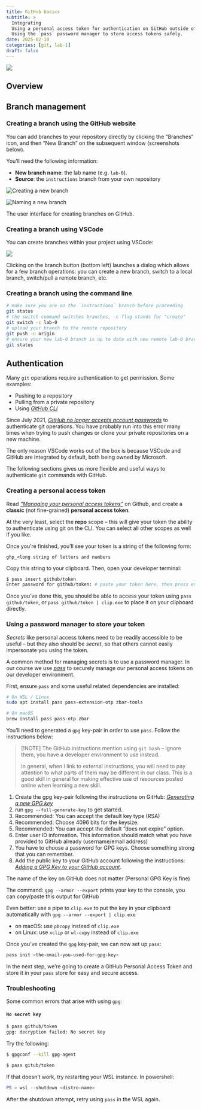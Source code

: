```yaml
---
title: GitHub basics
subtitle: >
  Integrating 
  Using a personal access token for authentication on GitHub outside of VSCode.
  Using the `pass` password manager to store access tokens safely.
date: 2025-02-10
categories: [git, lab-1]
draft: false
---
```


::: {.column-margin}

![](assets/git-logo.svg)

:::

## Overview

## Branch management

### Creating a branch using the GitHub website

You can add branches to your repository directly by clicking the "Branches" icon, and then "New Branch" on the subsequent window (screenshots below).

You'll need the following information:

- **New branch name**: the lab name (e.g. `lab-0`).
- **Source**: the `instructions` branch from your own repository

::: {#fig-new-branch layout-ncol=2}

<img src="assets/new-branch-1.png" alt="Creating a new branch" />  

<img src="assets/new-branch.png" alt="Naming a new branch" /> 

The user interface for creating branches on GitHub.
:::

### Creating a branch using VSCode

You can create branches within your project using VSCode:


::: {#fig-vscode-new-branch}

![](assets/vscode-create-branch.png)

Clicking on the branch button (bottom left) launches a dialog which allows for a few branch operations: you can create a new branch, switch to a local branch, switch/pull a remote branch, etc.
:::

### Creating a branch using the command line

```bash
# make sure you are on the `instructions` branch before proceeding
git status
# the switch command switches branches, -c flag stands for "create"
git switch -c lab-0
# upload your branch to the remote repository
git push -u origin
# ensure your new lab-0 branch is up to date with new remote lab-0 branch
git status
```

## Authentication

Many `git` operations require authentication to get permission. Some
examples:

- Pushing to a repository
- Pulling from a private repository
- Using [*GitHub CLI*](https://cli.github.com/)

Since July 2021, [*GitHub no longer accepts account
passwords*](https://github.blog/2020-12-15-token-authentication-requirements-for-git-operations/#what-you-need-to-do-today)
to authenticate git operations. You have probably run into this error many times when trying to push changes or clone your private repositories on a new machine.

The only reason VSCode works out of the box is because VSCode and GitHub are integrated by default, both being owned by Microsoft.

The following sections gives us more flexible and useful ways to authenticate `git` commands with GitHub.

### Creating a personal access token

Read [*"Managing your personal access tokens"*](https://docs.github.com/en/authentication/keeping-your-account-and-data-secure/managing-your-personal-access-tokens)
on Github, and create a **classic** (not fine-grained) **personal access
token**.

At the very least, select the **repo** scope -- this will give your
token the ability to authenticate using git on the CLI. You can select
all other scopes as well if you like.

Once you're finished, you'll see your token is a string of the following form:

```
ghp_<long string of letters and numbers
```

Copy this string to your clipboard. Then, open your developer terminal:

```bash
$ pass insert github/token
Enter password for github/token: # paste your token here, then press enter
```

Once you've done this, you should be able to access your token using `pass github/token`, or `pass github/token | clip.exe` to place it on your clipboard directly.

### Using a password manager to store your token

*Secrets* like personal access tokens need to be readily accessible to be useful -- but they also should be *secret*, so that others cannot easily impersonate you using the token.

A common method for managing secrets is to use a password manager. In our course we use [*pass*](https://www.passwordstore.org/) to securely manage our personal access tokens on our developer environment.

First, ensure `pass` and some useful related dependencies are installed:

```bash
# On WSL / Linux
sudo apt install pass pass-extension-otp zbar-tools

# On macOS
brew install pass pass-otp zbar
```

You'll need to generated a `gpg` key-pair in order to use `pass`. Follow the instructions below:

> [!NOTE]
> The GitHub instructions mention using `git bash` -- ignore them, you have a developer environment to use instead.
>
> In general, when I link to external instructions, you will need to pay attention to what parts of them may be different
> in our class. This is a good skill in general for making effective use of resources posted online when learning a new skill.

1. Create the gpg key-pair following the instructions on GitHub: [*Generating a new GPG key*](https://docs.github.com/en/authentication/managing-commit-signature-verification/generating-a-new-gpg-key)
1. run `gpg --full-generate-key` to get started.
1. Recommended: You can accept the default key type (RSA)
1. Recommended: Choose 4096 bits for the keysize.
1. Recommended: You can accept the default "does not expire" option.
1. Enter user ID information. This information should match what you have provided to GitHub already (username/email address)
1. You have to choose a password for GPG keys. Choose something strong that you can remember.
1. Add the public key to your GitHub account following the instructions: [*Adding a GPG Key to your GitHub account*](https://docs.github.com/en/authentication/managing-commit-signature-verification/adding-a-gpg-key-to-your-github-account).

The name of the key on GitHub does not matter (Personal GPG Key is fine)

The command: `gpg --armor --export` prints your key to the console, you can copy/paste this output for GitHub

Even better: use a pipe to `clip.exe` to put the key in your clipboard automatically with `gpg --armor --export | clip.exe`

- on macOS: use `pbcopy` instead of `clip.exe`
- on Linux: use `xclip` or `wl-copy` instead of `clip.exe`

Once you've created the `gpg` key-pair, we can now set up `pass`:

```bash
pass init <the-email-you-used-for-gpg-key>
```

In the next step, we're going to create a GitHub Personal Access Token and store it in your `pass` store for easy and secure access.

### Troubleshooting

Some common errors that arise with using `gpg`:

#### `No secret key`

```bash {filename=bash}
$ pass github/token
gpg: decryption failed: No secret key
```

Try the following:

```bash {filename=bash}
$ gpgconf --kill gpg-agent

$ pass gitub/token
```

If that doesn't work, try restarting your WSL instance. In powershell:

```powershell {filename=Powershell}
PS > wsl --shutdown <distro-name>
```

After the shutdown attempt, retry using `pass` in the WSL again.
